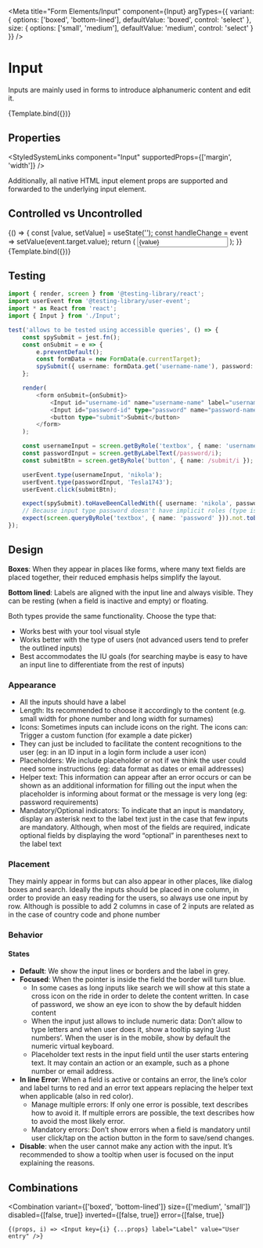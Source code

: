 
<Meta
    title="Form Elements/Input"
    component={Input}
    argTypes={{
        variant: {
            options: ['boxed', 'bottom-lined'],
            defaultValue: 'boxed',
            control: 'select'
        },
        size: {
            options: ['small', 'medium'],
            defaultValue: 'medium',
            control: 'select'
        }
    }}
/>


# Input

Inputs are mainly used in forms to introduce alphanumeric content and edit it.

<Canvas>
    <Story
        name="Basic"
        args={{
            variant: 'boxed',
            placeholder: 'user@free-now.com',
            label: 'E-Mail Address',
            id: 'email'
        }}
    >
        {Template.bind({})}
    </Story>
</Canvas>

## Properties

<ArgsTable of={Input} />

<StyledSystemLinks component="Input" supportedProps={['margin', 'width']} />

Additionally, all native HTML input element props are supported and forwarded to the underlying input element.

## Controlled vs Uncontrolled

<Canvas>
    <Story name="Controlled Input">
        {() => {
            const [value, setValue] = useState('');
            const handleChange = event => setValue(event.target.value);
            return (
                <Input
                    value={value}
                    onChange={handleChange}
                    variant="boxed"
                    placeholder="Type..."
                    label="Controlled input"
                    id="email"
                />
            );
        }}
    </Story>
    <Story name="Uncontrolled Input" args={{ label: 'Uncontrolled input' }}>
        {Template.bind({})}
    </Story>
</Canvas>

## Testing

```ts
import { render, screen } from '@testing-library/react';
import userEvent from '@testing-library/user-event';
import * as React from 'react';
import { Input } from './Input';

test('allows to be tested using accessible queries', () => {
    const spySubmit = jest.fn();
    const onSubmit = e => {
        e.preventDefault();
        const formData = new FormData(e.currentTarget);
        spySubmit({ username: formData.get('username-name'), password: formData.get('password-name') });
    };

    render(
        <form onSubmit={onSubmit}>
            <Input id="username-id" name="username-name" label="username" />
            <Input id="password-id" type="password" name="password-name" label="password" />
            <button type="submit">Submit</button>
        </form>
    );

    const usernameInput = screen.getByRole('textbox', { name: 'username' });
    const passwordInput = screen.getByLabelText(/password/i);
    const submitBtn = screen.getByRole('button', { name: /submit/i });

    userEvent.type(usernameInput, 'nikola');
    userEvent.type(passwordInput, 'Tesla1743');
    userEvent.click(submitBtn);

    expect(spySubmit).toHaveBeenCalledWith({ username: 'nikola', password: 'Tesla1743' });
    // Because input type password doesn't have implicit roles (type is passing as prop as expected) https://www.w3.org/TR/html-aria/#docconformance
    expect(screen.queryByRole('textbox', { name: 'password' })).not.toBeInTheDocument();
});
```

## Design

**Boxes**: When they appear in places like forms, where many text fields are placed together, their reduced emphasis helps simplify the layout.

**Bottom lined**: Labels are aligned with the input line and always visible. They can be resting (when a field is inactive and empty) or floating.

Both types provide the same functionality. Choose the type that:

-   Works best with your tool visual style
-   Works better with the type of users (not advanced users tend to prefer the outlined inputs)
-   Best accommodates the IU goals (for searching maybe is easy to have an input line to differentiate from the rest of inputs)

### Appearance

-   All the inputs should have a label
-   Length: Its recommended to choose it accordingly to the content (e.g. small width for phone number and long width for surnames)
-   Icons: Sometimes inputs can include icons on the right. The icons can:
    Trigger a custom function (for example a date picker)
-   They can just be included to facilitate the content recognitions to the user (eg: in an ID input in a login form include a user icon)
-   Placeholders: We include placeholder or not if we think the user could need some instructions (eg: data format as dates or email addresses)
-   Helper text: This information can appear after an error occurs or can be shown as an additional information for filling out the input when the placeholder is informing about format or the message is very long (eg: password requirements)
-   Mandatory/Optional indicators: To indicate that an input is mandatory, display an asterisk next to the label text just in the case that few inputs are mandatory. Although, when most of the fields are required, indicate optional fields by displaying the word “optional” in parentheses next to the label text

### Placement

They mainly appear in forms but can also appear in other places, like dialog boxes and search.
Ideally the inputs should be placed in one column, in order to provide an easy reading for the users, so always use one input by row. Although is possible to add 2 columns in case of 2 inputs are related as in the case of country code and phone number

### Behavior

#### States

-   **Default**: We show the input lines or borders and the label in grey.
-   **Focused**: When the pointer is inside the field the border will turn blue.
    -   In some cases as long inputs like search we will show at this state a cross icon on the ride in order to delete the content written. In case of password, we show an eye icon to show the by default hidden content
    -   When the input just allows to include numeric data: Don’t allow to type letters and when user does it, show a tooltip saying ‘Just numbers’. When the user is in the mobile, show by default the numeric virtual keyboard.
    -   Placeholder text rests in the input field until the user starts entering text. It may contain an action or an example, such as a phone number or email address.
-   **In line Error**: When a field is active or contains an error, the line’s color and label turns to red and an error text appears replacing the helper text when applicable (also in red color).
    -   Manage multiple errors: If only one error is possible, text describes how to avoid it. If multiple errors are possible, the text describes how to avoid the most likely error.
    -   Mandatory errors: Don’t show errors when a field is mandatory until user click/tap on the action button in the form to save/send changes.
-   **Disable**: when the user cannot make any action with the input. It’s recommended to show a tooltip when user is focused on the input explaining the reasons.

## Combinations

<Combination
    variant={['boxed', 'bottom-lined']}
    size={['medium', 'small']}
    disabled={[false, true]}
    inverted={[false, true]}
    error={[false, true]}
>
    {(props, i) => <Input key={i} {...props} label="Label" value="User entry" />}
</Combination>
